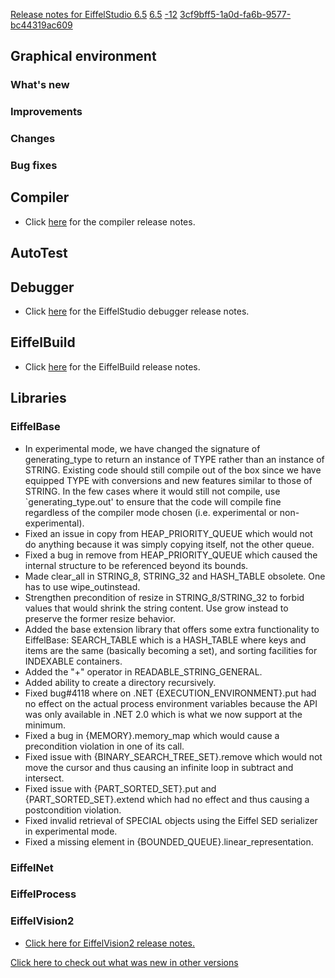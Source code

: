 [[Property:title|Release notes for EiffelStudio 6.5]]
[[Property:link_title|6.5]]
[[Property:weight|-12]]
[[Property:uuid|3cf9bff5-1a0d-fa6b-9577-bc44319ac609]]
==Graphical environment==

===What's new===

===Improvements===

===Changes===

===Bug fixes===

==Compiler==
* Click [[Major changes between ISE Eiffel 6.4 and ISE Eiffel 6.5|here]]  for the compiler release notes.

== AutoTest==

==Debugger==
* Click [[Release notes for EiffelStudio 6.5 related to the debugger|here]]  for the EiffelStudio debugger release notes.

==EiffelBuild==
* Click [[EiffelBuild Version History|here]]  for the EiffelBuild release notes.

==Libraries==

===EiffelBase===
* In experimental mode, we have changed the signature of <eiffel>generating_type</eiffel> to return an instance of <eiffel>TYPE</eiffel> rather than an instance of <eiffel>STRING</eiffel>. Existing code should still compile out of the box since we have equipped <eiffel>TYPE</eiffel> with conversions and new features similar to those of <eiffel>STRING</eiffel>. In the few cases where it would still not compile, use `generating_type.out' to ensure that the code will compile fine regardless of the compiler mode chosen (i.e. experimental or non-experimental).
* Fixed an issue in <eiffel>copy</eiffel> from <eiffel>HEAP_PRIORITY_QUEUE</eiffel> which would not do anything because it was simply copying itself, not the other queue.
* Fixed a bug in <eiffel>remove</eiffel> from <eiffel>HEAP_PRIORITY_QUEUE</eiffel> which caused the internal structure to be referenced beyond its bounds. 
* Made <eiffel>clear_all</eiffel> in <eiffel>STRING_8</eiffel>, <eiffel>STRING_32</eiffel> and <eiffel>HASH_TABLE</eiffel> obsolete. One has to use <eiffel>wipe_out</eiffel>instead.
* Strengthen precondition of <eiffel>resize</eiffel> in <eiffel>STRING_8</eiffel>/<eiffel>STRING_32</eiffel> to forbid values that would shrink the string content. Use <eiffel>grow</eiffel> instead to preserve the former <eiffel>resize</eiffel> behavior. 
* Added the base extension library that offers some extra functionality to EiffelBase: <eiffel>SEARCH_TABLE</eiffel> which is a HASH_TABLE where keys and items are the same (basically becoming a set), and sorting facilities for <eiffel>INDEXABLE</eiffel> containers.
* Added the "+" operator in <eiffel>READABLE_STRING_GENERAL</eiffel>. 
* Added ability to create a directory recursively. 
* Fixed bug#4118 where on .NET <eiffel>{EXECUTION_ENVIRONMENT}.put</eiffel> had no effect on the actual process environment variables because the API was only available in .NET 2.0 which is what we now support at the minimum. 
* Fixed a bug in <eiffel>{MEMORY}.memory_map</eiffel> which would cause a precondition violation in one of its call. 
* Fixed issue with <eiffel>{BINARY_SEARCH_TREE_SET}.remove</eiffel> which would not move the cursor and thus causing an infinite loop in <eiffel>subtract</eiffel> and <eiffel>intersect</eiffel>.
* Fixed issue with <eiffel>{PART_SORTED_SET}.put</eiffel> and <eiffel>{PART_SORTED_SET}.extend</eiffel> which had no effect and thus causing a postcondition violation.
* Fixed invalid retrieval of SPECIAL objects using the Eiffel SED serializer in experimental mode. 
* Fixed a missing element in <eiffel>{BOUNDED_QUEUE}.linear_representation</eiffel>.

===EiffelNet===

===EiffelProcess===

===EiffelVision2===
* [[Revisions and Bug Fixes|Click here for EiffelVision2 release notes.]] 

[[EiffelStudio release notes|Click here to check out what was new in other versions]]  


